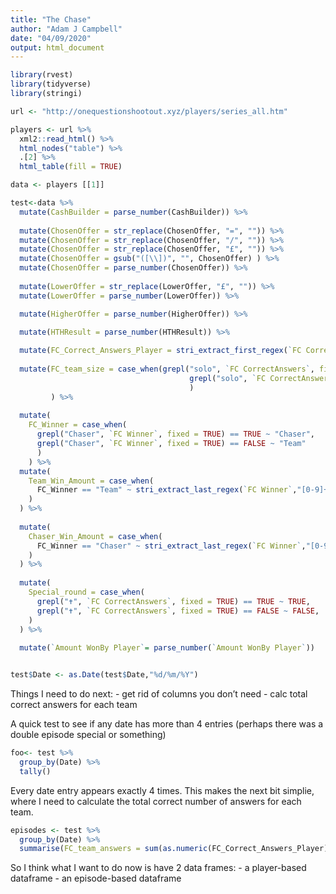 ---
title: "The Chase"
author: "Adam J Campbell"
date: "04/09/2020"
output: html_document
---

```{r}
library(rvest)
library(tidyverse)
library(stringi)
```

```{r}
url <- "http://onequestionshootout.xyz/players/series_all.htm"

players <- url %>%
  xml2::read_html() %>%
  html_nodes("table") %>%
  .[2] %>%
  html_table(fill = TRUE)

data <- players [[1]]
```


```{r}



test<-data %>%
  mutate(CashBuilder = parse_number(CashBuilder)) %>%
  
  mutate(ChosenOffer = str_replace(ChosenOffer, "=", "")) %>%
  mutate(ChosenOffer = str_replace(ChosenOffer, "/", "")) %>%
  mutate(ChosenOffer = str_replace(ChosenOffer, "£", "")) %>%
  mutate(ChosenOffer = gsub("([\\])", "", ChosenOffer) ) %>%
  mutate(ChosenOffer = parse_number(ChosenOffer)) %>%
  
  mutate(LowerOffer = str_replace(LowerOffer, "£", "")) %>%
  mutate(LowerOffer = parse_number(LowerOffer)) %>%

  mutate(HigherOffer = parse_number(HigherOffer)) %>%
  
  mutate(HTHResult = parse_number(HTHResult)) %>%

  mutate(FC_Correct_Answers_Player = stri_extract_first_regex(`FC CorrectAnswers`,"[0-9]+")) %>%
  
  mutate(FC_team_size = case_when(grepl("solo", `FC CorrectAnswers`, fixed = TRUE) == TRUE ~ "1",
                                        grepl("solo", `FC CorrectAnswers`, fixed = TRUE) == FALSE ~ stri_extract_last_regex(`FC CorrectAnswers`,"[0-9]+")
                                        )
         ) %>%
  
  mutate(
    FC_Winner = case_when(
      grepl("Chaser", `FC Winner`, fixed = TRUE) == TRUE ~ "Chaser",
      grepl("Chaser", `FC Winner`, fixed = TRUE) == FALSE ~ "Team"
      )
    ) %>%
  mutate(
    Team_Win_Amount = case_when(
      FC_Winner == "Team" ~ stri_extract_last_regex(`FC Winner`,"[0-9]+")
    )
  ) %>%
  
  mutate(
    Chaser_Win_Amount = case_when(
      FC_Winner == "Chaser" ~ stri_extract_last_regex(`FC Winner`,"[0-9]:[0-9]+")
    )
  ) %>%
  
  mutate(
    Special_round = case_when(
      grepl("✝", `FC CorrectAnswers`, fixed = TRUE) == TRUE ~ TRUE,
      grepl("✝", `FC CorrectAnswers`, fixed = TRUE) == FALSE ~ FALSE,
    )
  ) %>%
  
  mutate(`Amount WonBy Player`= parse_number(`Amount WonBy Player`))


test$Date <- as.Date(test$Date,"%d/%m/%Y")
```

Things I need to do next:
- get rid of columns you don't need
- calc total correct answers for each team


A quick test to see if any date has more than 4 entries (perhaps there was a double episode special or something)
```{r}
foo<- test %>%
  group_by(Date) %>%
  tally()
```

Every date entry appears exactly 4 times.  This makes the next bit simplie, where I need to calculate the total correct number of answers for each team.

```{r}
episodes <- test %>%
  group_by(Date) %>%
  summarise(FC_team_answers = sum(as.numeric(FC_Correct_Answers_Player), na.rm = TRUE))
```

So I think what I want to do now is have 2 data frames:
- a player-based dataframe
- an episode-based dataframe
